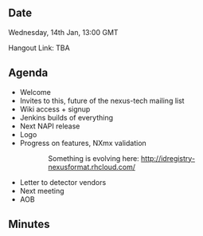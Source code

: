 ==Date==

Wednesday, 14th Jan, 13:00 GMT

Hangout Link: TBA

==Agenda==

* Welcome
* Invites to this, future of the nexus-tech mailing list
* Wiki access + signup
* Jenkins builds of everything
* Next NAPI release
* Logo
* Progress on features, NXmx validation 
::  Something is evolving here: http://idregistry-nexusformat.rhcloud.com/ 
* Letter to detector vendors
* Next meeting
* AOB

==Minutes==